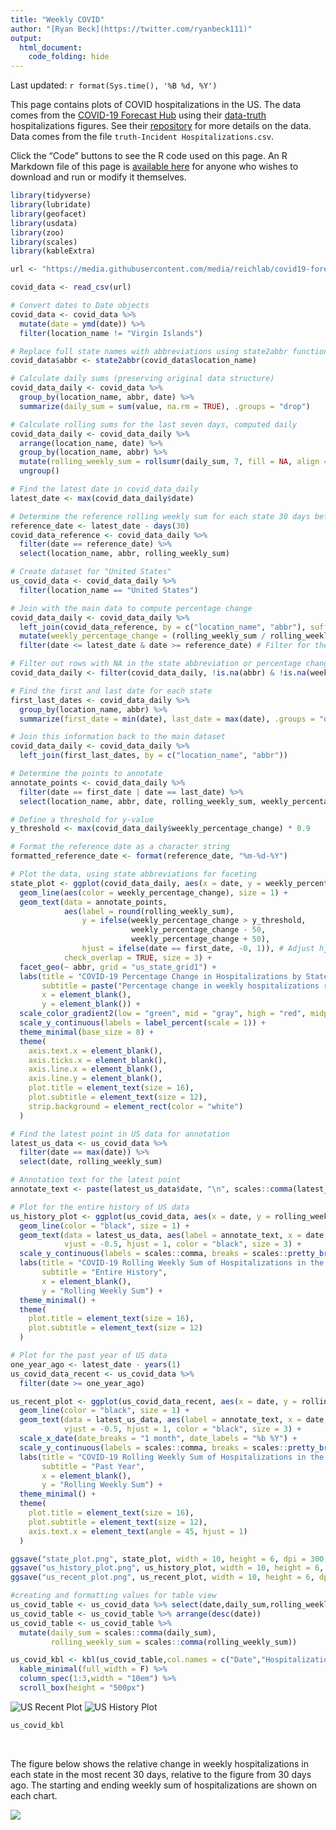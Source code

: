 ---
title: "Weekly COVID"
author: "[Ryan Beck](https://twitter.com/ryanbeck111)"
output:
  html_document:
    code_folding: hide
---

Last updated: `r format(Sys.time(), '%B %d, %Y')`

This page contains plots of COVID hospitalizations in the US. The data comes from the [COVID-19 Forecast Hub](https://covid19forecasthub.org/) using their [data-truth](https://github.com/reichlab/covid19-forecast-hub/tree/master/data-truth) hospitalizations figures. See their [repository](https://github.com/reichlab/covid19-forecast-hub/tree/master/data-truth) for more details on the data. Data comes from the file `truth-Incident Hospitalizations.csv`.

Click the "Code" buttons to see the R code used on this page. An R Markdown file of this page is [available here](https://github.com/ryooan/ryooan.github.io/tree/master/forecasting) for anyone who wishes to download and run or modify it themselves.

```{r message=FALSE, warning=FALSE, fig.show='hide'}
library(tidyverse)
library(lubridate)
library(geofacet)
library(usdata)
library(zoo)
library(scales)
library(kableExtra)

url <- "https://media.githubusercontent.com/media/reichlab/covid19-forecast-hub/master/data-truth/truth-Incident%20Hospitalizations.csv"

covid_data <- read_csv(url)

# Convert dates to Date objects
covid_data <- covid_data %>%
  mutate(date = ymd(date)) %>%
  filter(location_name != "Virgin Islands")

# Replace full state names with abbreviations using state2abbr function
covid_data$abbr <- state2abbr(covid_data$location_name)

# Calculate daily sums (preserving original data structure)
covid_data_daily <- covid_data %>%
  group_by(location_name, abbr, date) %>%
  summarize(daily_sum = sum(value, na.rm = TRUE), .groups = "drop")

# Calculate rolling sums for the last seven days, computed daily
covid_data_daily <- covid_data_daily %>%
  arrange(location_name, date) %>%
  group_by(location_name, abbr) %>%
  mutate(rolling_weekly_sum = rollsumr(daily_sum, 7, fill = NA, align = 'right')) %>%
  ungroup()

# Find the latest date in covid_data_daily
latest_date <- max(covid_data_daily$date)

# Determine the reference rolling weekly sum for each state 30 days before the latest date
reference_date <- latest_date - days(30)
covid_data_reference <- covid_data_daily %>%
  filter(date == reference_date) %>%
  select(location_name, abbr, rolling_weekly_sum)

# Create dataset for "United States"
us_covid_data <- covid_data_daily %>%
  filter(location_name == "United States")

# Join with the main data to compute percentage change
covid_data_daily <- covid_data_daily %>%
  left_join(covid_data_reference, by = c("location_name", "abbr"), suffix = c("", "_ref")) %>%
  mutate(weekly_percentage_change = (rolling_weekly_sum / rolling_weekly_sum_ref - 1) * 100) %>%
  filter(date <= latest_date & date >= reference_date) # Filter for the 30 days up to the latest date

# Filter out rows with NA in the state abbreviation or percentage change
covid_data_daily <- filter(covid_data_daily, !is.na(abbr) & !is.na(weekly_percentage_change))

# Find the first and last date for each state
first_last_dates <- covid_data_daily %>%
  group_by(location_name, abbr) %>%
  summarize(first_date = min(date), last_date = max(date), .groups = "drop")

# Join this information back to the main dataset
covid_data_daily <- covid_data_daily %>%
  left_join(first_last_dates, by = c("location_name", "abbr"))

# Determine the points to annotate
annotate_points <- covid_data_daily %>%
  filter(date == first_date | date == last_date) %>%
  select(location_name, abbr, date, rolling_weekly_sum, weekly_percentage_change, first_date, last_date)

# Define a threshold for y-value
y_threshold <- max(covid_data_daily$weekly_percentage_change) * 0.9

# Format the reference date as a character string
formatted_reference_date <- format(reference_date, "%m-%d-%Y")

# Plot the data, using state abbreviations for faceting
state_plot <- ggplot(covid_data_daily, aes(x = date, y = weekly_percentage_change)) +
  geom_line(aes(color = weekly_percentage_change), size = 1) +
  geom_text(data = annotate_points, 
            aes(label = round(rolling_weekly_sum), 
                y = ifelse(weekly_percentage_change > y_threshold, 
                           weekly_percentage_change - 50, 
                           weekly_percentage_change + 50),
                hjust = ifelse(date == first_date, -0, 1)), # Adjust hjust based on date
            check_overlap = TRUE, size = 3) +
  facet_geo(~ abbr, grid = "us_state_grid1") +
  labs(title = "COVID-19 Percentage Change in Hospitalizations by State",
       subtitle = paste("Percentage change in weekly hospitalizations relative to 30 days prior (", formatted_reference_date, ")", sep = ""),
       x = element_blank(),
       y = element_blank()) +
  scale_color_gradient2(low = "green", mid = "gray", high = "red", midpoint = 0, guide = FALSE) +
  scale_y_continuous(labels = label_percent(scale = 1)) +
  theme_minimal(base_size = 8) +
  theme(
    axis.text.x = element_blank(),
    axis.ticks.x = element_blank(),
    axis.line.x = element_blank(),
    axis.line.y = element_blank(),
    plot.title = element_text(size = 16),
    plot.subtitle = element_text(size = 12),
    strip.background = element_rect(color = "white")
  )

# Find the latest point in US data for annotation
latest_us_data <- us_covid_data %>%
  filter(date == max(date)) %>%
  select(date, rolling_weekly_sum)

# Annotation text for the latest point
annotate_text <- paste(latest_us_data$date, "\n", scales::comma(latest_us_data$rolling_weekly_sum), sep = "")

# Plot for the entire history of US data
us_history_plot <- ggplot(us_covid_data, aes(x = date, y = rolling_weekly_sum)) +
  geom_line(color = "black", size = 1) +
  geom_text(data = latest_us_data, aes(label = annotate_text, x = date, y = rolling_weekly_sum), 
            vjust = -0.5, hjust = 1, color = "black", size = 3) +
  scale_y_continuous(labels = scales::comma, breaks = scales::pretty_breaks(n = 6)) +
  labs(title = "COVID-19 Rolling Weekly Sum of Hospitalizations in the United States",
       subtitle = "Entire History",
       x = element_blank(),
       y = "Rolling Weekly Sum") +
  theme_minimal() +
  theme(
    plot.title = element_text(size = 16),
    plot.subtitle = element_text(size = 12)
  )

# Plot for the past year of US data
one_year_ago <- latest_date - years(1)
us_covid_data_recent <- us_covid_data %>%
  filter(date >= one_year_ago)

us_recent_plot <- ggplot(us_covid_data_recent, aes(x = date, y = rolling_weekly_sum)) +
  geom_line(color = "black", size = 1) +
  geom_text(data = latest_us_data, aes(label = annotate_text, x = date, y = rolling_weekly_sum), 
            vjust = -0.5, hjust = 1, color = "black", size = 3) +
  scale_x_date(date_breaks = "1 month", date_labels = "%b %Y") +
  scale_y_continuous(labels = scales::comma, breaks = scales::pretty_breaks(n = 10)) +
  labs(title = "COVID-19 Rolling Weekly Sum of Hospitalizations in the United States",
       subtitle = "Past Year",
       x = element_blank(),
       y = "Rolling Weekly Sum") +
  theme_minimal() +
  theme(
    plot.title = element_text(size = 16),
    plot.subtitle = element_text(size = 12),
    axis.text.x = element_text(angle = 45, hjust = 1)
  )

ggsave("state_plot.png", state_plot, width = 10, height = 6, dpi = 300, bg = "white")
ggsave("us_history_plot.png", us_history_plot, width = 10, height = 6, dpi = 300, bg = "white")
ggsave("us_recent_plot.png", us_recent_plot, width = 10, height = 6, dpi = 300, bg = "white")

#creating and formatting values for table view
us_covid_table <- us_covid_data %>% select(date,daily_sum,rolling_weekly_sum)
us_covid_table <- us_covid_table %>% arrange(desc(date))
us_covid_table <- us_covid_table %>%
  mutate(daily_sum = scales::comma(daily_sum),
         rolling_weekly_sum = scales::comma(rolling_weekly_sum))

us_covid_kbl <- kbl(us_covid_table,col.names = c("Date","Hospitalizations - Daily","Hospitalizations - Past Week")) %>%
  kable_minimal(full_width = F) %>%
  column_spec(1:3,width = "10em") %>%
  scroll_box(height = "500px")
```


![US Recent Plot](./us_recent_plot.png)
![US History Plot](./us_history_plot.png)
```{r message=FALSE, warning=FALSE}

us_covid_kbl

```

&nbsp;
&nbsp;

The figure below shows the relative change in weekly hospitalizations in each state in the most recent 30 days, relative to the figure from 30 days ago. The starting and ending weekly sum of hospitalizations are shown on each chart.

![](./state_plot.png)
